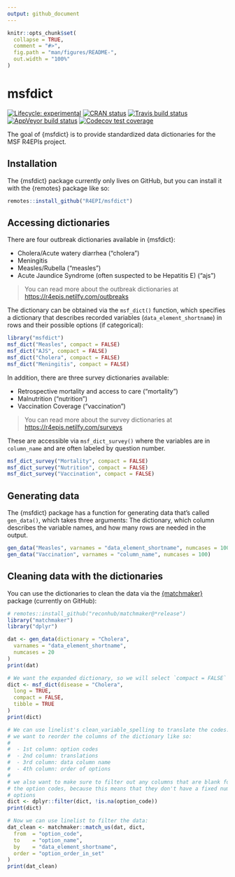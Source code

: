 ```yaml
---
output: github_document
---
```


<!-- README.md is generated from README.Rmd. Please edit that file -->

```r
knitr::opts_chunk$set(
  collapse = TRUE,
  comment = "#>",
  fig.path = "man/figures/README-",
  out.width = "100%"
)
```

# msfdict

<!-- badges: start -->
[![Lifecycle: experimental](https://img.shields.io/badge/lifecycle-experimental-orange.svg)](https://www.tidyverse.org/lifecycle/#experimental)
[![CRAN status](https://www.r-pkg.org/badges/version/msfdict)](https://CRAN.R-project.org/package=msfdict)
[![Travis build status](https://travis-ci.org/R4EPI/msfdict.svg?branch=master)](https://travis-ci.org/R4EPI/msfdict)
[![AppVeyor build status](https://ci.appveyor.com/api/projects/status/github/R4EPI/msfdict?branch=master&svg=true)](https://ci.appveyor.com/project/R4EPI/msfdict)
[![Codecov test coverage](https://codecov.io/gh/R4EPI/msfdict/branch/master/graph/badge.svg)](https://codecov.io/gh/R4EPI/msfdict?branch=master)
<!-- badges: end -->

The goal of {msfdict} is to provide standardized data dictionaries for the MSF 
R4EPIs project. 

## Installation

The {msfdict} package currently only lives on GitHub, but you can install it
with the {remotes} package like so:

``` r
remotes::install_github("R4EPI/msfdict")
```

## Accessing dictionaries

There are four outbreak dictionaries available in {msfdict}:

 - Cholera/Acute watery diarrhea ("cholera")
 - Meningitis
 - Measles/Rubella ("measles")
 - Acute Jaundice Syndrome (often suspected to be Hepatitis E) ("ajs")

> You can read more about the outbreak dictionaries at <https://r4epis.netilfy.com/outbreaks>

The dictionary can be obtained via the `msf_dict()` function, which specifies a
dictionary that describes recorded variables (`data_element_shortname`) in rows
and their possible options (if categorical):

```r
library("msfdict")
msf_dict("Measles", compact = FALSE)
msf_dict("AJS", compact = FALSE)
msf_dict("Cholera", compact = FALSE)
msf_dict("Meningitis", compact = FALSE)
```

In addition, there are three survey dictionaries available:

 - Retrospective mortality and access to care ("mortality")
 - Malnutrition ("nutrition") 
 - Vaccination Coverage ("vaccination")

> You can read more about the survey dictionaries at <https://r4epis.netilfy.com/surveys>

These are accessible via `msf_dict_survey()` where the variables are in 
`column_name` and are often labeled by question number. 

```r
msf_dict_survey("Mortality", compact = FALSE)
msf_dict_survey("Nutrition", compact = FALSE)
msf_dict_survey("Vaccination", compact = FALSE)
```

## Generating data

The {msfdict} package has a function for generating data that's called
`gen_data()`, which takes three arguments: The dictionary, which column
describes the variable names, and how many rows are needed in the output.

```r
gen_data("Measles", varnames = "data_element_shortname", numcases = 100)
gen_data("Vaccination", varnames = "column_name", numcases = 100)
```

## Cleaning data with the dictionaries

You can use the dictionaries to clean the data via the [{matchmaker}](https://repidemicsconsortium.org/matchmaker) package (currently on GitHub):

```r
# remotes::install_github("reconhub/matchmaker@*release")
library("matchmaker")
library("dplyr")

dat <- gen_data(dictionary = "Cholera", 
  varnames = "data_element_shortname",
  numcases = 20
)
print(dat)

# We want the expanded dictionary, so we will select `compact = FALSE`
dict <- msf_dict(disease = "Cholera", 
  long = TRUE, 
  compact = FALSE, 
  tibble = TRUE
)
print(dict)

# We can use linelist's clean_variable_spelling to translate the codes. First,
# we want to reorder the columns of the dictionary like so:
#
#  - 1st column: option codes
#  - 2nd column: translations
#  - 3rd column: data column name
#  - 4th column: order of options
#
# we also want to make sure to filter out any columns that are blank for
# the option codes, because this means that they don't have a fixed number of
# options
dict <- dplyr::filter(dict, !is.na(option_code))
print(dict)

# Now we can use linelist to filter the data:
dat_clean <- matchmaker::match_us(dat, dict, 
  from  = "option_code",
  to    = "option_name",
  by    = "data_element_shortname",
  order = "option_order_in_set"
)
print(dat_clean)
```

